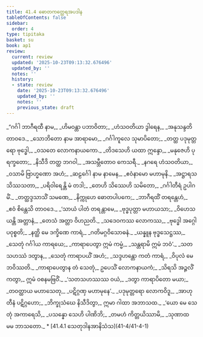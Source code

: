 ```yaml
---
title: 41.4 ဓောတကတ္ထေရအပဒါန
tableOfContents: false
sidebar:
  order: 4
type: tipitaka
basket: su
book: ap1
review:
  current: review
  updated: '2025-10-23T09:13:32.676496'
  updated_by: ''
  notes: ''
  history:
  - state: review
    date: '2025-10-23T09:13:32.676496'
    updated_by: ''
    notes: ''
    previous_state: draft
---
```



<ReviewStatus review={frontmatter.review} showDetails={true} />

<HypothesisAnnotation frontmatter={frontmatter} />

<DynamicBreadcrumb />

<Division number="72" book="ap1" e="ch" v="20" p="403">

<Paragraph number="4924" type="verses" book="ap1">
_“ဂင်္ဂါ ဘာဂီရထီ နာမ,_  
_ဟိမဝန္တာ ပဘာဝိတာ;_  
_ဟံသဝတိယာ ဒွါရေန,_  
_အနုသန္ဒတိ တာဝဒေ._  



</Paragraph>

</Division>
<Division number="73" book="ap1" e="ch" v="20" p="403">

<Paragraph number="4925" type="verses" book="ap1">
_သောဘိတော နာမ အာရာမော,_  
_ဂင်္ဂါကူလေ သုမာပိတော;_  
_တတ္ထ ပဒုမုတ္တရော ဗုဒ္ဓေါ,_  
_ဝသတေ လောကနာယကော._  



</Paragraph>

</Division>
<Division number="74" book="ap1" e="ch" v="20" p="403">

<Paragraph number="4926" type="verses" book="ap1">
_တိဒသေဟိ ယထာ ဣန္ဒော,_  
_မနုဇေဟိ ပုရက္ခတော;_  
_နိသီဒိ တတ္ထ ဘဂဝါ,_  
_အသမ္ဘီတောဝ ကေသရီ._  



</Paragraph>

</Division>
<Division number="75" book="ap1" e="ch" v="20" p="403">

<Paragraph number="4927" type="verses" book="ap1">
_နဂရေ ဟံသဝတိယာ,_  
_ဝသာမိ ဗြာဟ္မဏော အဟံ;_  
_ဆဠင်္ဂေါ နာမ နာမေန,_  
_ဧဝံနာမော မဟာမုနိ._  



</Paragraph>

</Division>
<Division number="76" book="ap1" e="ch" v="20" p="403">

<Paragraph number="4928" type="verses" book="ap1">
_အဋ္ဌာရသ သိဿသတာ,_  
_ပရိဝါရေန္တိ မံ တဒါ;_  
_တေဟိ သိဿေဟိ သမိတော,_  
_ဂင်္ဂါတီရံ ဥပါဂမိံ._  



</Paragraph>

</Division>
<Division number="77" book="ap1" e="ch" v="20" p="403">

<Paragraph number="4929" type="verses" book="ap1">
_တတ္ထဒ္ဒသာသိံ သမဏေ,_  
_နိက္ကုဟေ ဓောတပါပကေ;_  
_ဘာဂီရထိံ တရန္တေဟံ,_  
_ဧဝံ စိန္တေသိ တာဝဒေ._  



</Paragraph>

</Division>
<Division number="78" book="ap1" e="ch" v="20" p="403">

<Paragraph number="4930" type="verses" book="ap1">
_‘သာယံ ပါတံ တရန္တာမေ,_  
_ဗုဒ္ဓပုတ္တာ မဟာယသာ;_  
_ဝိဟေသယန္တိ အတ္တာနံ,_  
_တေသံ အတ္တာ ဝိဟညတိ._  



</Paragraph>

</Division>
<Division number="79" book="ap1" e="ch" v="20" p="403">

<Paragraph number="4931" type="verses" book="ap1">
_သဒေဝကဿ လောကဿ,_  
_ဗုဒ္ဓေါ အဂ္ဂေါ ပဝုစ္စတိ;_  
_နတ္ထိ မေ ဒက္ခိဏေ ကာရံ,_  
_ဂတိမဂ္ဂဝိသောဓနံ._  



</Paragraph>

</Division>
<Division number="80" book="ap1" e="ch" v="20" p="403">

<Paragraph number="4932" type="verses" book="ap1">
_ယန္နူန ဗုဒ္ဓသေဋ္ဌဿ,_  
_သေတုံ ဂင်္ဂါယ ကာရယေ;_  
_ကာရာပေတွာ ဣမံ ကမ္မံ,_  
_သန္တရာမိ ဣမံ ဘဝံ’._  



</Paragraph>

</Division>
<Division number="81" book="ap1" e="ch" v="20" p="403">

<Paragraph number="4933" type="verses" book="ap1">
_သတသဟဿံ ဒတွာန,_  
_သေတုံ ကာရာပယိံ အဟံ;_  
_သဒ္ဒဟန္တော ကတံ ကာရံ,_  
_ဝိပုလံ မေ ဘဝိဿတိ._  



</Paragraph>

</Division>
<Division number="82" book="ap1" e="ch" v="20" p="403">

<Paragraph number="4934" book="ap1">
_ကာရာပေတွာန တံ သေတုံ,_  
ဥပေသိံ လောကနာယကံ;_  
_သိရသိ အဉ္ဇလိံ ကတွာ,_  
ဣမံ ဝစနမဗြဝိံ._  



</Paragraph>

</Division>
<Division number="83" book="ap1" e="ch" v="20" p="403">

<Paragraph number="4935" type="verses" book="ap1">
_‘သတသဟဿဿ ဝယံ,_  
_ဒတွာ ကာရာပိတော မယာ;_  
_တဝတ္ထာယ မဟာသေတု,_  
_ပဋိဂ္ဂဏှ မဟာမုနေ’._  



</Paragraph>

</Division>
<Division number="84" book="ap1" e="ch" v="20" p="404">

<Paragraph number="4936" type="verses" book="ap1">
_ပဒုမုတ္တရော လောကဝိဒူ,_  
_အာဟုတီနံ ပဋိဂ္ဂဟော;_  
_ဘိက္ခုသံဃေ နိသီဒိတွာ,_  
ဣမာ ဂါထာ အဘာသထ._  



</Paragraph>

</Division>
<Division number="85" book="ap1" e="ch" v="20" p="404">

<Paragraph number="4937" type="verses" book="ap1">
_‘ယော မေ သေတုံ အကာရေသိ,_  
_ပသန္နော သေဟိ ပါဏိဘိ;_  
_တမဟံ ကိတ္တယိဿာမိ,_  
_သုဏာထ မမ ဘာသတော._  


</Paragraph>
</Division>

<TableOfContents book="ap1" section="41.4">
* [41.4.1 သေတုဒါနအာနိသံသ](41-4/41-4-1)
</TableOfContents>